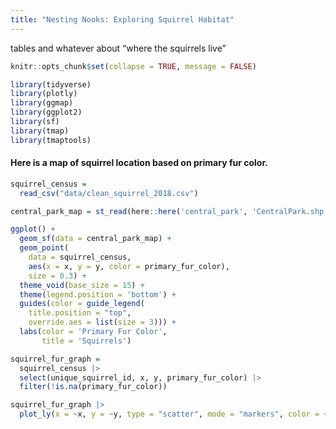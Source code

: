 ```yaml
---
title: "Nesting Nooks: Exploring Squirrel Habitat"
---
```

tables and whatever about "where the squirrels live"

```r
knitr::opts_chunk$set(collapse = TRUE, message = FALSE)
```

```r
library(tidyverse)
library(plotly)
library(ggmap)
library(ggplot2)
library(sf)
library(tmap)
library(tmaptools)
```

#### Here is a map of squirrel location based on primary fur color. 

```r
squirrel_census = 
  read_csv("data/clean_squirrel_2018.csv")
```

```r
central_park_map = st_read(here::here('central_park', 'CentralPark.shp'))
```

```r
ggplot() +
  geom_sf(data = central_park_map) +
  geom_point(
    data = squirrel_census,
    aes(x = x, y = y, color = primary_fur_color),
    size = 0.3) +
  theme_void(base_size = 15) +
  theme(legend.position = 'bottom') +
  guides(color = guide_legend(
    title.position = "top",
    override.aes = list(size = 3))) +
  labs(color = 'Primary Fur Color',
       title = 'Squirrels')
```



```r
squirrel_fur_graph =
  squirrel_census |> 
  select(unique_squirrel_id, x, y, primary_fur_color) |>
  filter(!is.na(primary_fur_color))

squirrel_fur_graph |> 
  plot_ly(x = ~x, y = ~y, type = "scatter", mode = "markers", color = ~primary_fur_color)
```

